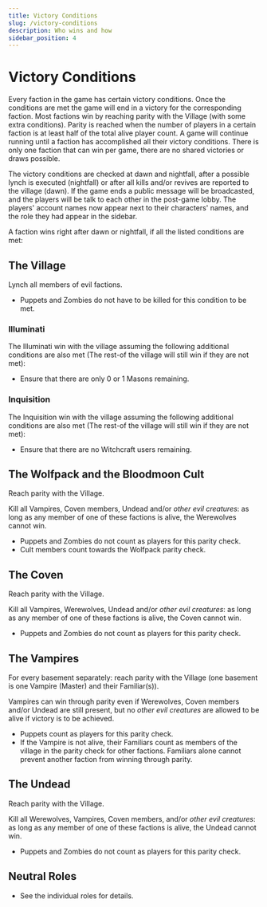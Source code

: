 ```yaml
---
title: Victory Conditions
slug: /victory-conditions
description: Who wins and how
sidebar_position: 4
---
```


# Victory Conditions

Every faction in the game has certain victory conditions. Once the conditions are met the game will end in a victory for the corresponding faction. Most factions win by reaching parity with the Village (with some extra conditions). Parity is reached when the number of players in a certain faction is at least half of the total alive player count. A game will continue running until a faction has accomplished all their victory conditions. There is only one faction that can win per game, there are no shared victories or draws possible.

The victory conditions are checked at dawn and nightfall, after a possible lynch is executed (nightfall) or after all kills and/or revives are reported to the village (dawn). If the game ends a public message will be broadcasted, and the players will be talk to each other in the post-game lobby. The players' account names now appear next to their characters' names, and the role they had appear in the sidebar.

A faction wins right after dawn or nightfall, if all the listed conditions are met:

## The Village

Lynch all members of evil factions.

- Puppets and Zombies do not have to be killed for this condition to be met.

### Illuminati

The Illuminati win with the village assuming the following additional conditions are also met (The rest-of the village will still win if they are not met):

- Ensure that there are only 0 or 1 Masons remaining.

### Inquisition

The Inquisition win with the village assuming the following additional conditions are also met (The rest-of the village will still win if they are not met):

- Ensure that there are no Witchcraft users remaining.

## The Wolfpack and the Bloodmoon Cult

Reach parity with the Village.

Kill all Vampires, Coven members, Undead and/or _other evil creatures_: as long as any member of one of these factions is alive, the Werewolves cannot win.

- Puppets and Zombies do not count as players for this parity check.
- Cult members count towards the Wolfpack parity check.

## The Coven

Reach parity with the Village.

Kill all Vampires, Werewolves, Undead and/or _other evil creatures_: as long as any member of one of these factions is alive, the Coven cannot win.

- Puppets and Zombies do not count as players for this parity check.

## The Vampires

For every basement separately: reach parity with the Village (one basement is one Vampire (Master) and their Familiar(s)).

Vampires can win through parity even if Werewolves, Coven members and/or Undead are still present, but no _other evil creatures_ are allowed to be alive if victory is to be achieved.

- Puppets count as players for this parity check.
- If the Vampire is not alive, their Familiars count as members of the village in the parity check for other factions. Familiars alone cannot prevent another faction from winning through parity.

## The Undead

Reach parity with the Village.

Kill all Werewolves, Vampires, Coven members, and/or _other evil creatures_: as long as any member of one of these factions is alive, the Undead cannot win.

- Puppets and Zombies do not count as players for this parity check.

## Neutral Roles

- See the individual roles for details.
